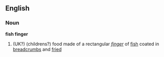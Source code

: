 ==English==
===Noun===
'''fish finger'''
#(UK?) (childrens?) food made of a rectangular ''[[finger]]'' of [[fish]] coated in [[breadcrumbs]] and [[fried]]
